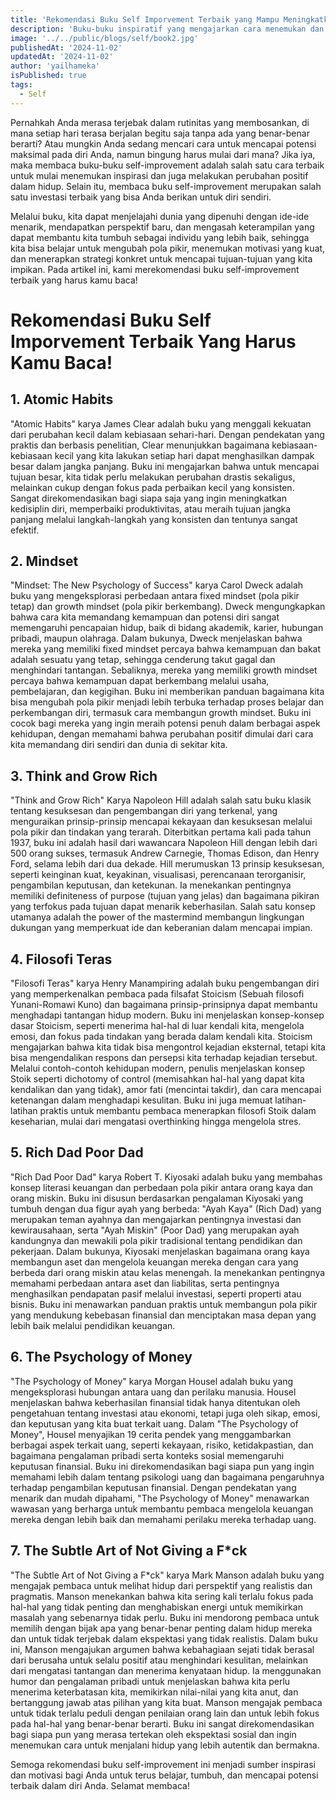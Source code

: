 ```yaml
---
title: 'Rekomendasi Buku Self Imporvement Terbaik yang Mampu Meningkatkan Kualitas Hidup Anda'
description: 'Buku-buku inspiratif yang mengajarkan cara menemukan dan memaksimalkan potensi diri'
image: '../../public/blogs/self/book2.jpg'
publishedAt: '2024-11-02'
updatedAt: '2024-11-02'
author: 'yailhameka'
isPublished: true
tags:
  - Self
---
```


Pernahkah Anda merasa terjebak dalam rutinitas yang membosankan, di mana setiap hari terasa berjalan begitu saja tanpa ada yang benar-benar berarti? Atau mungkin Anda sedang mencari cara untuk mencapai potensi maksimal pada diri Anda, namun bingung harus mulai dari mana? Jika iya, maka membaca buku-buku self-improvement adalah salah satu cara terbaik untuk mulai menemukan inspirasi dan juga melakukan perubahan positif dalam hidup. Selain itu, membaca buku self-improvement merupakan salah satu investasi terbaik yang bisa Anda berikan untuk diri sendiri.

Melalui buku, kita dapat menjelajahi dunia yang dipenuhi dengan ide-ide menarik, mendapatkan perspektif baru, dan mengasah keterampilan yang dapat membantu kita tumbuh sebagai individu yang lebih baik, sehingga kita bisa belajar untuk mengubah pola pikir, menemukan motivasi yang kuat, dan menerapkan strategi konkret untuk mencapai tujuan-tujuan yang kita impikan. Pada artikel ini, kami merekomendasi buku self-improvement terbaik yang harus kamu baca!

# Rekomendasi Buku Self Imporvement Terbaik Yang Harus Kamu Baca!

## 1. Atomic Habits

"Atomic Habits" karya James Clear adalah buku yang menggali kekuatan dari perubahan kecil dalam kebiasaan sehari-hari. Dengan pendekatan yang praktis dan berbasis penelitian, Clear menunjukkan bagaimana kebiasaan-kebiasaan kecil yang kita lakukan setiap hari dapat menghasilkan dampak besar dalam jangka panjang. Buku ini mengajarkan bahwa untuk mencapai tujuan besar, kita tidak perlu melakukan perubahan drastis sekaligus, melainkan cukup dengan fokus pada perbaikan kecil yang konsisten. Sangat direkomendasikan bagi siapa saja yang ingin meningkatkan kedisiplin diri, memperbaiki produktivitas, atau meraih tujuan jangka panjang melalui langkah-langkah yang konsisten dan tentunya sangat efektif.

## 2. Mindset

"Mindset: The New Psychology of Success" karya Carol Dweck adalah buku yang mengeksplorasi perbedaan antara fixed mindset (pola pikir tetap) dan growth mindset (pola pikir berkembang). Dweck mengungkapkan bahwa cara kita memandang kemampuan dan potensi diri sangat memengaruhi pencapaian hidup, baik di bidang akademik, karier, hubungan pribadi, maupun olahraga. Dalam bukunya, Dweck menjelaskan bahwa mereka yang memiliki fixed mindset percaya bahwa kemampuan dan bakat adalah sesuatu yang tetap, sehingga cenderung takut gagal dan menghindari tantangan. Sebaliknya, mereka yang memiliki growth mindset percaya bahwa kemampuan dapat berkembang melalui usaha, pembelajaran, dan kegigihan. Buku ini memberikan panduan bagaimana kita bisa mengubah pola pikir menjadi lebih terbuka terhadap proses belajar dan perkembangan diri, termasuk cara membangun growth mindset. Buku ini cocok bagi mereka yang ingin meraih potensi penuh dalam berbagai aspek kehidupan, dengan memahami bahwa perubahan positif dimulai dari cara kita memandang diri sendiri dan dunia di sekitar kita.

## 3. Think and Grow Rich

"Think and Grow Rich" Karya Napoleon Hill adalah salah satu buku klasik tentang kesuksesan dan pengembangan diri yang terkenal, yang menguraikan prinsip-prinsip mencapai kekayaan dan kesuksesan melalui pola pikir dan tindakan yang terarah. Diterbitkan pertama kali pada tahun 1937, buku ini adalah hasil dari wawancara Napoleon Hill dengan lebih dari 500 orang sukses, termasuk Andrew Carnegie, Thomas Edison, dan Henry Ford, selama lebih dari dua dekade. Hill merumuskan 13 prinsip kesuksesan, seperti keinginan kuat, keyakinan, visualisasi, perencanaan terorganisir, pengambilan keputusan, dan ketekunan. Ia menekankan pentingnya memiliki definiteness of purpose (tujuan yang jelas) dan bagaimana pikiran yang terfokus pada tujuan dapat menarik keberhasilan. Salah satu konsep utamanya adalah the power of the mastermind membangun lingkungan dukungan yang memperkuat ide dan keberanian dalam mencapai impian.

## 4. Filosofi Teras

"Filosofi Teras" karya Henry Manampiring adalah buku pengembangan diri yang memperkenalkan pembaca pada filsafat Stoicism (Sebuah filosofi Yunani-Romawi Kuno) dan bagaimana prinsip-prinsipnya dapat membantu menghadapi tantangan hidup modern. Buku ini menjelaskan konsep-konsep dasar Stoicism, seperti menerima hal-hal di luar kendali kita, mengelola emosi, dan fokus pada tindakan yang berada dalam kendali kita. Stoicism mengajarkan bahwa kita tidak bisa mengontrol kejadian eksternal, tetapi kita bisa mengendalikan respons dan persepsi kita terhadap kejadian tersebut. Melalui contoh-contoh kehidupan modern, penulis menjelaskan konsep Stoik seperti dichotomy of control (memisahkan hal-hal yang dapat kita kendalikan dan yang tidak), amor fati (mencintai takdir), dan cara mencapai ketenangan dalam menghadapi kesulitan. Buku ini juga memuat latihan-latihan praktis untuk membantu pembaca menerapkan filosofi Stoik dalam keseharian, mulai dari mengatasi overthinking hingga mengelola stres.

## 5. Rich Dad Poor Dad

"Rich Dad Poor Dad" karya Robert T. Kiyosaki adalah buku yang membahas konsep literasi keuangan dan perbedaan pola pikir antara orang kaya dan orang miskin. Buku ini disusun berdasarkan pengalaman Kiyosaki yang tumbuh dengan dua figur ayah yang berbeda: "Ayah Kaya" (Rich Dad) yang merupakan teman ayahnya dan mengajarkan pentingnya investasi dan kewirausahaan, serta "Ayah Miskin" (Poor Dad) yang merupakan ayah kandungnya dan mewakili pola pikir tradisional tentang pendidikan dan pekerjaan. Dalam bukunya, Kiyosaki menjelaskan bagaimana orang kaya membangun aset dan mengelola keuangan mereka dengan cara yang berbeda dari orang miskin atau kelas menengah. Ia menekankan pentingnya memahami perbedaan antara aset dan liabilitas, serta pentingnya menghasilkan pendapatan pasif melalui investasi, seperti properti atau bisnis. Buku ini menawarkan panduan praktis untuk membangun pola pikir yang mendukung kebebasan finansial dan menciptakan masa depan yang lebih baik melalui pendidikan keuangan.

## 6. The Psychology of Money

"The Psychology of Money" karya Morgan Housel adalah buku yang mengeksplorasi hubungan antara uang dan perilaku manusia. Housel menjelaskan bahwa keberhasilan finansial tidak hanya ditentukan oleh pengetahuan tentang investasi atau ekonomi, tetapi juga oleh sikap, emosi, dan keputusan yang kita buat terkait uang. Dalam "The Psychology of Money", Housel menyajikan 19 cerita pendek yang menggambarkan berbagai aspek terkait uang, seperti kekayaan, risiko, ketidakpastian, dan bagaimana pengalaman pribadi serta konteks sosial memengaruhi keputusan finansial. Buku ini direkomendasikan bagi siapa pun yang ingin memahami lebih dalam tentang psikologi uang dan bagaimana pengaruhnya terhadap pengambilan keputusan finansial. Dengan pendekatan yang menarik dan mudah dipahami, "The Psychology of Money" menawarkan wawasan yang berharga untuk membantu pembaca mengelola keuangan mereka dengan lebih baik dan memahami perilaku mereka terhadap uang.

## 7. The Subtle Art of Not Giving a F\*ck

"The Subtle Art of Not Giving a F\*ck" karya Mark Manson adalah buku yang mengajak pembaca untuk melihat hidup dari perspektif yang realistis dan pragmatis. Manson menekankan bahwa kita sering kali terlalu fokus pada hal-hal yang tidak penting dan menghabiskan energi untuk memikirkan masalah yang sebenarnya tidak perlu. Buku ini mendorong pembaca untuk memilih dengan bijak apa yang benar-benar penting dalam hidup mereka dan untuk tidak terjebak dalam ekspektasi yang tidak realistis. Dalam buku ini, Manson mengajukan argumen bahwa kebahagiaan sejati tidak berasal dari berusaha untuk selalu positif atau menghindari kesulitan, melainkan dari mengatasi tantangan dan menerima kenyataan hidup. Ia menggunakan humor dan pengalaman pribadi untuk menjelaskan bahwa kita perlu menerima keterbatasan kita, memikirkan nilai-nilai yang kita anut, dan bertanggung jawab atas pilihan yang kita buat. Manson mengajak pembaca untuk tidak terlalu peduli dengan penilaian orang lain dan untuk lebih fokus pada hal-hal yang benar-benar berarti. Buku ini sangat direkomendasikan bagi siapa pun yang merasa tertekan oleh ekspektasi sosial dan ingin menemukan cara untuk menjalani hidup yang lebih autentik dan bermakna.

Semoga rekomendasi buku self-improvement ini menjadi sumber inspirasi dan motivasi bagi Anda untuk terus belajar, tumbuh, dan mencapai potensi terbaik dalam diri Anda. Selamat membaca!
